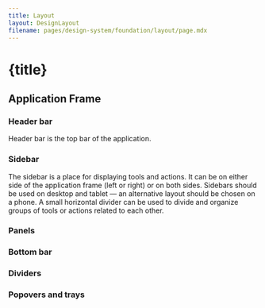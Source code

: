 ```yaml
---
title: Layout
layout: DesignLayout
filename: pages/design-system/foundation/layout/page.mdx
---
```



# {title}

## Application Frame 

### Header bar

Header bar is the top bar of the application.

<HeaderBarView />

### Sidebar 

The sidebar is a place for displaying tools and actions. It can be on either side of the application frame (left or right) or on both sides. Sidebars should be used on desktop and tablet — an alternative layout should be chosen on a phone. A small horizontal divider can be used to divide and organize groups of tools or actions related to each other.

<SideBarView />



### Panels 

### Bottom bar

### Dividers

### Popovers and trays
